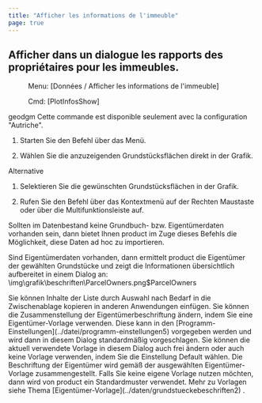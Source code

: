 ```yaml
---
title: "Afficher les informations de l'immeuble"
page: true
---
```

## Afficher dans un dialogue les rapports des propri&#233;taires pour les immeubles.
 <Menu> Menu: [Données / Afficher les informations de l'immeuble] </Menu> 
 <Menu> Cmd: [PlotInfosShow] </Menu> 

 <Placeholder>geodgm</Placeholder> 
<Warning>
Cette commande est disponible seulement avec la configuration &quot;Autriche&quot;. 
</Warning>



1. Starten Sie den Befehl &#252;ber das Men&#252;.

2. W&#228;hlen Sie die anzuzeigenden Grundst&#252;cksfl&#228;chen direkt in der Grafik.



Alternative


1. Selektieren Sie die gew&#252;nschten Grundst&#252;cksfl&#228;chen in der Grafik.

2. Rufen Sie den Befehl &#252;ber das Kontextmen&#252; auf der <Border>Rechten Maustaste</Border>  oder &#252;ber die Multifunktionsleiste auf.




<Success>
Sollten im Datenbestand keine Grundbuch- bzw. Eigent&#252;merdaten vorhanden sein, dann bietet Ihnen  <Placeholder>product</Placeholder> im Zuge dieses Befehls die M&#246;glichkeit, diese Daten  <Italic> ad hoc </Italic>  zu importieren.
</Success>


Sind Eigent&#252;merdaten vorhanden, dann ermittelt  <Placeholder>product</Placeholder> die Eigent&#252;mer der gew&#228;hlten Grundst&#252;cke und zeigt die Informationen &#252;bersichtlich aufbereitet in einem Dialog an:<Image>\img\grafik\beschriften\ParcelOwners.png$ParcelOwners</Image>

<Success>
Sie k&#246;nnen Inhalte der Liste durch Auswahl nach Bedarf in die Zwischenablage kopieren in anderen Anwendungen einf&#252;gen.
</Success>

<Success>
Sie k&#246;nnen die Zusammenstellung der Eigent&#252;merbeschriftung &#228;ndern, indem Sie eine  <Italic> Eigent&#252;mer-Vorlage </Italic>  verwenden. Diese kann in den  <Italic> [Programm-Einstellungen](../datei/programm-einstellungen5)
 </Italic>  vorgegeben werden und wird dann in diesem Dialog standardm&#228;&#223;ig vorgeschlagen. Sie k&#246;nnen die  <Italic> aktuell </Italic>  verwendete Vorlage in diesem Dialog auch frei &#228;ndern oder auch  <Italic> keine </Italic>  Vorlage verwenden, indem Sie die Einstellung  <Bold> Default </Bold>  w&#228;hlen.
</Success>

<Success>
Die Beschriftung der Eigent&#252;mer wird gem&#228;&#223; der ausgew&#228;hlten Eigent&#252;mer-Vorlage zusammengestellt. Falls Sie keine eigene Vorlage nutzen m&#246;chten, dann wird von  <Placeholder>product</Placeholder> ein Standardmuster verwendet.
Mehr zu Vorlagen siehe Thema [Eigent&#252;mer-Vorlage](../daten/grundstueckebeschriften2)
.
</Success>
